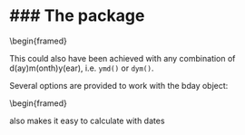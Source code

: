 ### The \textbf{lubridate} package
=============================================

\begin{framed}
\begin{verbatim}
install.packages("lubridate")
library(lubridate)
# Create an object
bday <- dmy("23121984")
\end{verbatim}

This could also have been achieved with any combination of d(ay)m(onth)y(ear), i.e. ``ymd()`` or ``dym()``.

Several options are provided to work with the bday object:


\begin{framed}
\begin{verbatim}
wday(bday)  # day of the week
wday(bday, label=T)  # day of the week, abreviated
yday(bday)  # day of the year
\end{verbatim}

\textbf{lubridate} also makes it easy to calculate with dates

\begin{verbatim}
# day of week one year later
wday(bday + years(1), label=T)  

 # days of the week for next 100 years.
table(sapply(1:100, function(x) wday(bday + years(x), label=T))) 
\end{verbatim}

